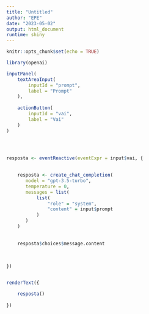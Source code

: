 ```yaml
---
title: "Untitled"
author: "EPE"
date: "2023-05-02"
output: html_document
runtime: shiny
---
```


```r
knitr::opts_chunk$set(echo = TRUE)

library(openai)

```


```r


inputPanel(
    textAreaInput(
        inputId = "prompt",
        label = "Prompt"
    ),
    
    actionButton(
        inputId = "vai",
        label = "Vai"
    )
)




resposta <- eventReactive(eventExpr = input$vai, {
    
    
    resposta <- create_chat_completion(
       model = "gpt-3.5-turbo",
       temperature = 0,
       messages = list(
           list(
               "role" = "system",
               "content" = input$prompt
           )
       )
    )
    
    
    resposta$choices$message.content
    
    
    
})


renderText({

    resposta()    
    
})




```
